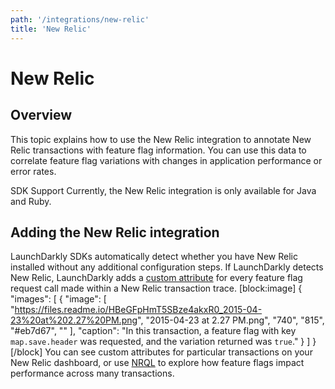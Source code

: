 ```yaml
---
path: '/integrations/new-relic'
title: 'New Relic'
---
```


# New Relic

## Overview

This topic explains how to use the New Relic integration to annotate New Relic transactions with feature flag information. You can use this data to correlate feature flag variations with changes in application performance or error rates.

<Callout intent="alert">
  <CalloutTitle>SDK Support</CalloutTitle>
  <CalloutDescription>Currently, the New Relic integration is only available for Java and Ruby.</CalloutDescription>
</Callout>

## Adding the New Relic integration

LaunchDarkly SDKs automatically detect whether you have New Relic installed without any additional configuration steps. If LaunchDarkly detects New Relic,
LaunchDarkly adds a [custom attribute](https://docs.newrelic.com/docs/insights/new-relic-insights/decorating-events/insights-custom-attributes) for every feature flag request call made within a New Relic transaction trace.
[block:image]
{
"images": [
{
"image": [
"https://files.readme.io/HBeGFpHmT5SBze4akxR0_2015-04-23%20at%202.27%20PM.png",
"2015-04-23 at 2.27 PM.png",
"740",
"815",
"#eb7d67",
""
],
"caption": "In this transaction, a feature flag with key `map.save.header` was requested, and the variation returned was `true`."
}
]
}
[/block]
You can see custom attributes for particular transactions on your New Relic dashboard, or use [NRQL](https://docs.newrelic.com/docs/insights/new-relic-insights/using-new-relic-query-language/nrql-reference) to explore how feature flags impact performance across many transactions.
